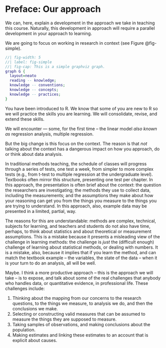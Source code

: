 # Preface: Our approach {.unnumbered}

We can, here, explain a development in the approach we take in teaching this course.
Naturally, this development in approach will require a parallel development in your approach to learning.

We are going to focus on working in research in context (see Figure @fig-simple).

```dot
//| fig-width: 5
//| label: fig-simple
//| fig-cap: This is a simple graphviz graph.
graph G {
  layout=neato
  reading -- knowledge;
  knowledge -- conventions;
  knowledge -- concepts;
  knowledge -- practices;
}
```

You have been introduced to R.
We know that some of you are new to R so we will practice the skills you are learning.
We will consolidate, revise, and extend these skills.

We will encounter --- some, for the first time -- the linear model *also known as* regression analysis, multiple regression.

But the big change is this focus on the context.
The reason is that *not* talking about the context has a dangerous impact on how you approach, do or think about data analysis.

In traditional methods teaching, the schedule of classes will progress through a series of tests, one test a week, from simpler to more complex tests (e.g., from t-test to multiple regression at the undergraduate level).
Textbooks often mirror this structure, presenting one test per chapter.
In this approach, the presentation is often brief about the context: the question the researchers are investigating; the methods they use to collect data, including the measurements; and the assumptions they make about how your reasoning can get you from the things you measure to the things you are trying to understand.
In this approach, also, example data may be presented in a limited, partial, way.

The reasons for this are understandable: methods are complex, technical, subjects for learning, and teachers and students do not also have time, perhaps, to think about statistics and about theoretical or measurement assumptions.
This is a mistake because it presents a misleading view of the challenge in learning methods: the challenge is *just* the (difficult enough) challenge of learning about statistical methods, or dealing with numbers.
It is a mistake, also, because it implies that if you learn the method, and can match the textbook example -- the variables, the state of the data -- when it is your turn to do an analysis, all will be well.

Maybe.
I think a more productive approach -- this is the approach we will take -- is to expose, and talk about some of the real challenges that anybody who handles data, or quantitative evidence, in professional life.
These challenges include:

1. Thinking about the mapping from our concerns to the research questions, to the things we measure, to analysis we do, and then the conclusions we make.
2. Selecting or constructing valid measures that can be assumed to measure the things they are supposed to measure.
3. Taking samples of observations, and making conclusions about the population.
4. Making estimates and linking these estimates to an account that is explicit about causes.

